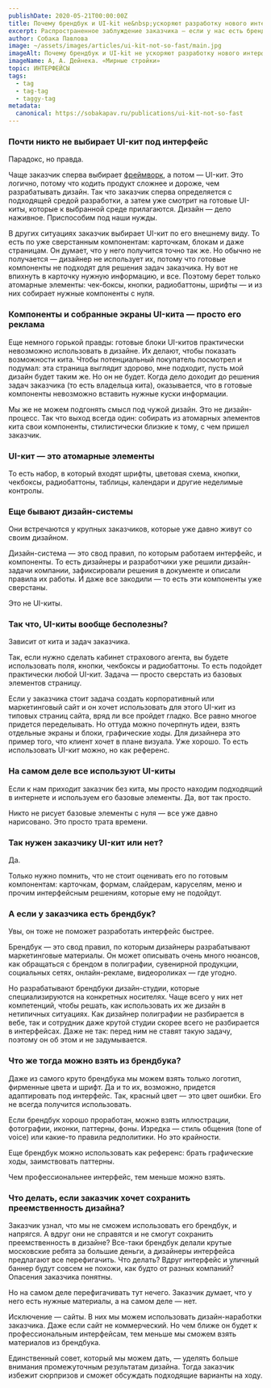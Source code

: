 ```yaml
---
publishDate: 2020-05-21T00:00:00Z
title: Почему брендбук и UI-kit не&nbsp;ускоряют разработку нового интерфейса
excerpt: Распространенное заблуждение заказчика — если у нас есть брендбук или UI-кит, дизайнерам будет проще и удобнее разрабатывать интерфейс. Это же почти конструктор. Поэтому ничего не придется разрабатывать с нуля — достаточно собирать страницы из готовых компонентов. Увы, это не так.
author: Собака Павлова
image: ~/assets/images/articles/ui-kit-not-so-fast/main.jpg
imageAlt: Почему брендбук и UI-kit не ускоряют разработку нового интерфейса
imageName: А, А. Дейнека. «Мирные стройки»
topic: ИНТЕРФЕЙСЫ
tags:
  - tag
  - tag-tag
  - taggy-tag
metadata:
  canonical: https://sobakapav.ru/publications/ui-kit-not-so-fast
---
```



### Почти никто не выбирает UI-кит под интерфейс

Парадокс, но правда.

Чаще заказчик сперва выбирает [фреймворк](https://sobakapav.ru/publications/frameworks-for-dummies), а потом — UI-кит. Это логично, потому что кодить продукт сложнее и дороже, чем разрабатывать дизайн. Так что заказчик сперва определяется с подходящей средой разработки, а затем уже смотрит на готовые UI-киты, которые к выбранной среде прилагаются. Дизайн — дело наживное. Приспособим под наши нужды.

В других ситуациях заказчик выбирает UI-кит по его внешнему виду. То есть по уже сверстанным компонентам: карточкам, блокам и даже страницам. Он думает, что у него получится точно так же. Но обычно не получается — дизайнер не использует их, потому что готовые компоненты не подходят для решения задач заказчика. Ну вот не впихнуть в карточку нужную информацию, и все. Поэтому берет только атомарные элементы: чек-боксы, кнопки, радиобаттоны, шрифты — и из них собирает нужные компоненты с нуля.

### Компоненты и собранные экраны UI-кита — просто его реклама

Еще немного горькой правды: готовые блоки UI-китов практически невозможно использовать в дизайне. Их делают, чтобы показать возможности кита. Чтобы потенциальный покупатель посмотрел и подумал: эта страница выглядит здорово, мне подходит, пусть мой дизайн будет таким же. Но он не будет. Когда дело доходит до решения задач заказчика (то есть владельца кита), оказывается, что в готовые компоненты невозможно вставить нужные куски информации.

Мы же не можем подгонять смысл под чужой дизайн. Это не дизайн-процесс. Так что выход всегда один: собирать из атомарных элементов кита свои компоненты, стилистически близкие к тому, с чем пришел заказчик.

### UI-кит — это атомарные элементы

То есть набор, в который входят шрифты, цветовая схема, кнопки, чекбоксы, радиобаттоны, таблицы, календари и другие неделимые контролы.

### Еще бывают дизайн-системы

Они встречаются у крупных заказчиков, которые уже давно живут со своим дизайном.

Дизайн-система — это свод правил, по которым работаем интерфейс, и компоненты. То есть дизайнеры и разработчики уже решили дизайн-задачи компании, зафиксировали решения в документе и описали правила их работы. И даже все закодили — то есть эти компоненты уже сверстаны.

Это не UI-киты.

### Так что, UI-киты вообще бесполезны?

Зависит от кита и задач заказчика.

Так, если нужно сделать кабинет страхового агента, вы будете использовать поля, кнопки, чекбоксы и радиобаттоны. То есть подойдет практически любой UI-кит. Задача — просто сверстать из базовых элементов страницу.

Если у заказчика стоит задача создать корпоративный или маркетинговый сайт и он хочет использовать для этого UI-кит из типовых страниц сайта, вряд ли все пройдет гладко. Все равно многое придется переделывать. Но оттуда можно почерпнуть идеи, взять отдельные экраны и блоки, графические ходы. Для дизайнера это пример того, что клиент хочет в плане визуала. Уже хорошо. То есть использовать UI-кит можно, но как референс.

### На самом деле все используют UI-киты

Если к нам приходит заказчик без кита, мы просто находим подходящий в интернете и используем его базовые элементы. Да, вот так просто.

Никто не рисует базовые элементы с нуля — все уже давно нарисовано. Это просто трата времени.

### Так нужен заказчику UI-кит или нет?

Да.

Только нужно помнить, что не стоит оценивать его по готовым компонентам: карточкам, формам, слайдерам, каруселям, меню и прочим интерфейсным решениям, которые ему не подойдут.

### А если у заказчика есть брендбук?

Увы, он тоже не поможет разработать интерфейс быстрее.

Брендбук — это свод правил, по которым дизайнеры разрабатывают маркетинговые материалы. Он может описывать очень много нюансов, как обращаться с брендом в полиграфии, сувенирной продукции, социальных сетях, онлайн-рекламе, видеороликах — где угодно.

Но разрабатывают брендбуки дизайн-студии, которые специализируются на конкретных носителях. Чаще всего у них нет компетенций, чтобы решать, как использовать их же дизайн в нетипичных ситуациях. Как дизайнер полиграфии не разбирается в вебе, так и сотрудник даже крутой студии скорее всего не разбирается в интерфейсах. Даже не так: перед ним не ставят такую задачу, поэтому он об этом и не задумывается.

### Что же тогда можно взять из брендбука?

Даже из самого круто брендбука мы можем взять только логотип, фирменные цвета и шрифт. Да и то их, возможно, придется адаптировать под интерфейс. Так, красный цвет — это цвет ошибки. Его не всегда получится использовать.

Если брендбук хорошо проработан, можно взять иллюстрации, фотографии, иконки, паттерны, фоны. Изредка — стиль общения (tone of voice) или какие-то правила редполитики. Но это крайности.

Еще брендбук можно использовать как референс: брать графические ходы, заимствовать паттерны.

Чем профессиональнее интерфейс, тем меньше можно взять.

### Что делать, если заказчик хочет сохранить преемственность дизайна?

Заказчик узнал, что мы не сможем использовать его брендбук, и напрягся. А вдруг они не справятся и не смогут сохранить преемственность в дизайне? Все-таки брендбук делали крутые московские ребята за большие деньги, а дизайнеры интерфейса предлагают все перефигачить. Что делать? Вдруг интерфейс и уличный баннер будут совсем не похожи, как будто от разных компаний? Опасения заказчика понятны.

Но на самом деле перефигачивать тут нечего. Заказчик думает, что у него есть нужные материалы, а на самом деле — нет.

Исключение — сайты. В них мы можем использовать дизайн-наработки заказчика. Даже если сайт не коммерческий. Но чем ближе он будет к профессиональным интерфейсам, тем меньше мы сможем взять материалов из брендбука.

Единственный совет, который мы можем дать, — уделять больше внимания промежуточным результатам дизайна. Тогда заказчик избежит сюрпризов и сможет обсуждать подходящие варианты на ходу.

